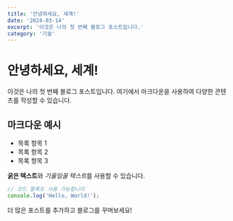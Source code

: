 ```yaml
---
title: '안녕하세요, 세계!'
date: '2024-03-14'
excerpt: '이것은 나의 첫 번째 블로그 포스트입니다.'
category: '기술'
---
```


# 안녕하세요, 세계!

이것은 나의 첫 번째 블로그 포스트입니다. 여기에서 마크다운을 사용하여 다양한 콘텐츠를 작성할 수 있습니다.

## 마크다운 예시

- 목록 항목 1
- 목록 항목 2
- 목록 항목 3

**굵은 텍스트**와 *기울임꼴 텍스트*를 사용할 수 있습니다.

```javascript
// 코드 블록도 사용 가능합니다
console.log('Hello, World!');
```

더 많은 포스트를 추가하고 블로그를 꾸며보세요!